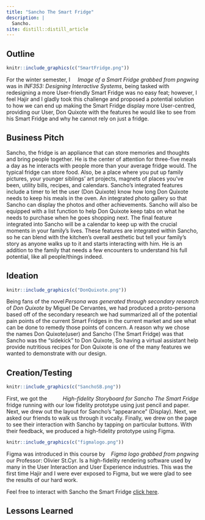 ```yaml
---
title: "Sancho The Smart Fridge"
description: |
  Sancho.
site: distill::distill_article
---
```


## Outline
```r
knitr::include_graphics(c("SmartFridge.png"))

```
[*Image of a Smart Fridge grabbed from pngwing*]{style="float:right"}

<!--https://www.pngwing.com/en/free-png-bihma-->

For the winter semester, I was in *INF353: Designing Interactive Systems*, being tasked with redesigning a more User-friendly Smart Fridge was no easy feat; however, I feel Hajir and I gladly took this challenge and proposed a potential solution to how we can end up making the Smart Fridge display more User-centred, providing our User, Don Quixote with the features he would like to see from his Smart Fridge and why he cannot rely on just a fridge.

## Business Pitch

Sancho, the fridge is an appliance that can store memories and thoughts and bring people together. He is the center of attention for three-five meals a day as he interacts with people more than your average fridge would. The typical fridge can store food. Also, be a place where you put up family pictures, your younger siblings' art projects, magnets of places you've been, utility bills, recipes, and calendars. Sancho's integrated features include a timer to let the user (Don Quixote) know how long Don Quixote needs to keep his meals in the oven. An integrated photo gallery so that Sancho can display the photos and other achievements. Sancho will also be equipped with a list function to help Don Quixote keep tabs on what he needs to purchase when he goes shopping next. The final feature integrated into Sancho will be a calendar to keep up with the crucial moments in your family's lives. These features are integrated within Sancho, so he can blend with the kitchen's overall aesthetic but tell your family's story as anyone walks up to it and starts interacting with him. He is an addition to the family that needs a few encounters to understand his full potential, like all people/things indeed.

## Ideation
```r
knitr::include_graphics(c("DonQuixote.png"))

```
[*Persona was generated through secondary research*]{style="float:right"}

Being fans of the novel of *Don Quixote* by Miguel De Cervantes, we had produced a proto-persona based off of the secondary research we had summarized all of the potential pain points of the current Smart Fridges in the current market and see what can be done to remedy those points of concern. A reason why we chose the names Don Quixote(user) and Sancho (The Smart Fridge) was that Sancho was the "sidekick" to Don Quixote, So having a virtual assistant help provide nutritious recipes for Don Quixote is one of the many features we wanted to demonstrate with our design.

## Creation/Testing
```r
knitr::include_graphics(c("SanchoSB.png"))

```
[*High-fidelity Storyboard for Sancho The Smart Fridge*]{style="float:right"}

First, we got the fridge running with our low fidelity prototype using just pencil and paper. Next, we drew out the layout for Sancho's "appearance" (Display). Next, we asked our friends to walk us through it vocally. Finally, we drew on the page to see their interaction with Sancho by tapping on particular buttons. With their feedback, we produced a high-fidelity prototype using Figma.


```r
knitr::include_graphics(c("figmalogo.png"))

```
[*Figma logo grabbed from pngwing*]{style="float:right"}

<!--https://www.pngwing.com/en/free-png-nwgzw-->

Figma was introduced in this course by our Professor: Olivier St.Cyr. Is a high-fidelity rendering software used by many in the User Interaction and User Experience industries. This was the first time Hajir and I were ever exposed to Figma, but we were glad to see the results of our hard work.

Feel free to interact with Sancho the Smart Fridge [click here](https://www.figma.com/proto/q1w2NVhwDrA5klbKMahcPM/Sancho-The-Smart-Fridge-Final?page-id=1%3A2&node-id=17%3A4254&viewport=241%2C48%2C0.09&scaling=min-zoom&starting-point-node-id=17%3A4254).

## Lessons Learned






